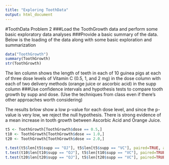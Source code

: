 ```yaml
---
title: "Exploring ToothData"
output: html_document
---
```

#ToothData Problem 2
###Load the ToothGrowth data and perform some basic exploratory data analyses 
###Provide a basic summary of the data.
Below is the loading of the data along with some basic exploration and summarization
```r
data("ToothGrowth")
summary(ToothGrowth)
str(ToothGrowth)
```
The len column shows the length of teeth in each of 10 guinea pigs at each of three dose levels of Vitamin C (0.5, 1, and 2 mg) in the dose column with each of two delivery methods (orange juice or ascorbic acid) in the supp column
###Use confidence intervals and hypothesis tests to compare tooth growth by supp and dose. (Use the techniques from class even if there's other approaches worth considering)

The results brlow show a low p-value for each dose level, and since the p-value is very low, we reject the null hypothesis. There is strong evidence of a mean increase in tooth growth between Ascorbic Acid and Orange Juice.
```r
t5 <- ToothGrowth[ToothGrowth$dose == 0.5,]
t10 <- ToothGrowth[ToothGrowth$dose == 1.0,]
t20 <- ToothGrowth[ToothGrowth$dose == 2.0,]

t.test(t5$len[t5$supp == "OJ"], t5$len[t5$supp == "VC"], paired=TRUE, alternative="greater")
t.test(t10$len[t10$supp == "OJ"], t5$len[t10$supp == "VC"], paired=TRUE, alternative="greater")
t.test(t20$len[t20$supp == "OJ"], t5$len[t20$supp == "VC"], paired=TRUE, alternative="greater")
```